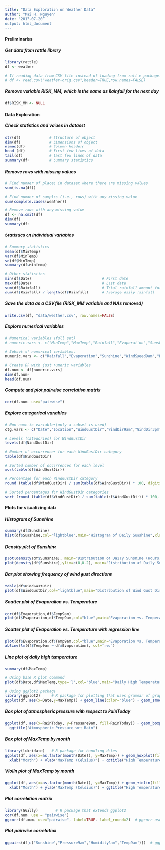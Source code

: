 ```yaml
---
title: "Data Exploration on Weather Data"
author: "Mai H. Nguyen"
date: "2017-07-20”
output: html_document
---
```


#### Preliminaries
##### Get data from rattle library
```r
library(rattle)
df <- weather

# If reading data from CSV file instead of loading from rattle package.
# df <- read.csv("weather-orig.csv",header=TRUE,row.names=FALSE)
```

##### Remove variable RISK_MM, which is the same as Rainfall for the next day
```r
df$RISK_MM <- NULL                               
```

#### Data Exploration
##### Check statistics and values in dataset
```r
str(df)             # Structure of object
dim(df)             # Dimensions of object
names(df)           # Column headers
head (df)           # First few lines of data
tail(df)            # Last few lines of data
summary(df)         # Summary statistics
```

##### Remove rows with missing values
```r

# Find number of places in dataset where there are missing values
sum(is.na(df))

# Find number of samples (i.e., rows) with any missing value
sum(complete.cases(weather))

# Remove rows with any missing value
df <- na.omit(df)
dim(df)
summary(df)
```

##### Statistics on individual variables
```r

# Summary statistics
mean(df$MinTemp)
var(df$MinTemp)
sd(df$MinTemp)
summary(df$MinTemp)

# Other statistics
min(df$Date)                                # First date
max(df$Date)                                # Last date
sum(df$Rainfall)                            # Total rainfall amount for year
sum(df$Rainfall) / length(df$Rainfall)      # Average daily rainfall
```

##### Save the data as a CSV file (RISK_MM variable and NAs removed)
```r
write.csv(df, "data/weather.csv", row.names=FALSE)
```

##### Explore numerical variables
```r
# Numerical variables (full set)
# numeric.vars <- c("MinTemp","MaxTemp","Rainfall","Evaporation","Sunshine","WindGustSpeed","WindSpeed9am","WindSpeed3pm","Humidity9am","Humidity3pm","Pressure9am","Pressure3pm","Cloud9am","Cloud3pm","Temp9am","Temp3pm")

# Subset of numerical variables.
numeric.vars <- c("Rainfall","Evaporation","Sunshine","WindSpeed9am","Humidity9am","Pressure9am","Cloud9am","Temp9am")

# Create DF with just numeric variables
df.num <- df[numeric.vars]
dim(df.num)
head(df.num)
```

##### Compute and plot pairwise correlation matrix
```r
cor(df.num, use="pairwise")
```

##### Explore categorical variables
```r
# Non-numeric variables(only a subset is used)
ctg.vars <- c("Date","Location","WindGustDir","WindDir9am","WindDir3pm","RainToday","RainTomorrow")

# Levels (categories) for WindGustDir
levels(df$WindGustDir)

# Number of occurrences for each WindGustDir category
table(df$WindGustDir)

# Sorted number of occurrences for each level
sort(table(df$WindGustDir))

# Percentage for each WindGustDir category
round (table(df$WindGustDir) / sum(table(df$WindGustDir)) * 100, digits=2)

# Sorted percentages for WindGustDir categories
sort (round (table(df$WindGustDir) / sum(table(df$WindGustDir)) * 100, digits=2))
```

#### Plots for visualizing data
##### Histogram of Sunshine
```r
summary(df$Sunshine)
hist(df$Sunshine,col="lightblue",main="Histogram of Daily Sunshine",xlab="Sunshine (Hours)")
```

##### Density plot of Sunshine
```r
plot(density(df$Sunshine), main="Distribution of Daily Sunshine (Hours)")
plot(density(df$Sunshine),ylim=c(0,0.2), main="Distribution of Daily Sunshine (Hours)")
```

##### Bar plot showing frequency of wind gust directions
```r
table(df$WindGustDir)
plot(df$WindGustDir,col="lightblue",main="Distribution of Wind Gust Direction",xlab="WindGustDir",ylab="Count")
```

##### Scatter plot of Evaporation vs. Temperature
```r
cor(df$Evaporation,df$Temp9am)
plot(df$Evaporation,df$Temp9am,col="blue",main="Evaporation vs. Temperature",xlab="Evaporation (mm)",ylab="Temp9am (C)")
```

##### Scatter plot of Evaporation vs. Temperature with regression line
```r
plot(df$Evaporation,df$Temp9am,col="blue",main="Evaporation vs. Temperature",xlab="Evaporation (mm)",ylab="Temp9am (C)")
abline(lm(df$Temp9am ~ df$Evaporation), col="red")
```

##### Line plot of daily high temperature
```r
summary(df$MaxTemp)

# Using base R plot command
plot(df$Date,df$MaxTemp,type='l',col="blue",main="Daily High Temperature",xlab="Date",ylab="MaxTemp (C)")

# Using ggplot2 package
library(ggplot2)     # R package for plotting that uses grammar of graphics
ggplot(df, aes(x=Date,y=MaxTemp)) + geom_line(color="blue") + geom_smooth(color="red",size=1) + ggtitle("Daily High Temperature") + ylab("MaxTemp (C)")
```

##### Box plot of atmospheric pressure with respect to RainToday
```r
ggplot(df, aes(x=RainToday, y=Pressure9am, fill=RainToday)) + geom_boxplot() +
  ggtitle("Atmospheric Pressure wrt Rain") 
```

##### Box plot of MaxTemp by month
```r
library(lubridate)   # R package for handling dates
ggplot(df, aes(x=as.factor(month(Date)), y=MaxTemp)) + geom_boxplot(fill="lightblue") + 
  xlab("Month") + ylab("MaxTemp (Celsius)") + ggtitle("High Temperature by Month")
```

##### Violin plot of MaxTemp by month
```r
ggplot(df, aes(x=as.factor(month(Date)), y=MaxTemp)) + geom_violin(fill="lightblue") + 
  xlab("Month") + ylab("MaxTemp (Celsius)") + ggtitle("High Temperature by Month")
```

##### Plot correlation matrix
```r
library(GGally)        # R package that extends ggplot2  
cor(df.num, use = "pairwise")
ggcorr(df.num, use="pairwise", label=TRUE, label_round=2)  # ggcorr uses cor to calculate correlations
```

##### Plot pairwise correlation
```r
ggpairs(df[c("Sunshine","Pressure9am","Humidity9am","Temp9am")])  # ggpairs is from GGally package
```